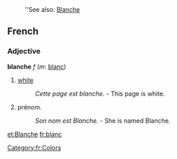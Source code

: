 :''See also: [[Blanche]]
==French==
===Adjective===
'''blanche''' ''f'' (''m'': [[blanc]])

# [[white]]
#: ''Cette page est blanche.'' - This page is white.
# prénom.
#: ''Son nom est Blanche.'' - She is named Blanche.


[[Category:fr:Colors]]

[[et:Blanche]]
[[fr:blanc]]
